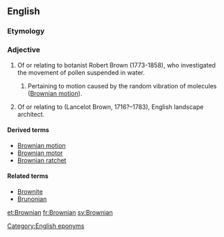 ==English==

===Etymology===
{{suffix|Brown|ian|lang=en}}

===Adjective===
{{en-adj}}

# Of or relating to botanist Robert Brown (1773-1858), who investigated the movement of pollen suspended in water.
## {{label|en|physics}} Pertaining to motion caused by the random vibration of molecules ([[Brownian motion]]).
# Of or relating to {{w|Capability Brown}} (Lancelot Brown, 1716?–1783), English landscape architect.

====Derived terms====
* [[Brownian motion]]
* [[Brownian motor]]
* [[Brownian ratchet]]

====Related terms====
* [[Brownite]]
* [[Brunonian]]

[[Category:English eponyms]]

[[et:Brownian]]
[[fr:Brownian]]
[[sv:Brownian]]